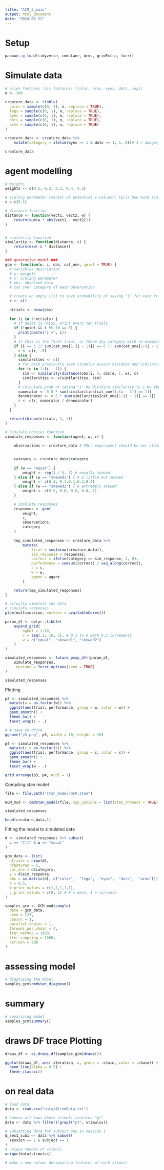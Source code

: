 ```yaml
---
title: "ACM_3_main"
output: html_document
date: "2024-02-22"
---
```


# Setup
```r
pacman::p_load(tidyverse, cmdstanr, brms, gridExtra, furrr)
```

# Simulate data

```r
# alien features (six features) (color, arms, eyes, dots, legs)
n <- 100

creature_data <- tibble(
  color = sample(c(0, 1), n, replace = TRUE),
  legs = sample(c(0, 1), n, replace = TRUE),
  eyes = sample(c(0, 1), n, replace = TRUE),
  dots = sample(c(0, 1), n, replace = TRUE),
  arms = sample(c(0, 1), n, replace = TRUE)
)

creature_data <- creature_data %>%
    mutate(category = ifelse(eyes == 1 & dots == 1, 1, 0))# 1 = danger, 0 = friendly

creature_data
```

# agent modelling
```r
# Weights
weights <- c(0.5, 0.2, 0.3, 0.4, 0.5)

# scaling parameter (vector of potential c-calues): tells how much similarty decayes with distance
c = c(0.1)

# distance function
distance <- function(vect1, vect2, w) {
    return(sum(w * abs(vect1 - vect2)))
}


# similarity function
similarity <- function(distance, c) {
    return(exp(-c * distance))
}

### generative model ###
gcm <- function(w, c, obs, cat_one, quiet = TRUE) {
  # variables description
  # w: weights
  # c: scaling parameter
  # obs: observed data
  # cat_one: category of each observation

  # create an empty list to save probability of saying "1" for each trial
  r <- c()
  
  ntrials <- nrow(obs)
  
  for (i in 1:ntrials) {
    # If quiet is FALSE, print every ten trials
    if (!quiet && i %% 10 == 0) {
      print(paste("i =", i))
    }
    # if this is the first trial, or there any category with no exemplars seen yet, set the choice to random
    if (i == 1 || sum(cat_one[1:(i - 1)]) == 0 || sum(cat_one[1:(i - 1)]) == (i - 1)) {
      r <- c(r, .5)
    } else {
      similarities <- c()
      # for each previously seen stimulus assess distance and similarity
      for (e in 1:(i - 1)) {
        sim <- similarity(distance(obs[i, ], obs[e, ], w), c)
        similarities <- c(similarities, sim)
      }
      # Calculate prob of saying "1" by dividing similarity to 1 by the sum of similarity to 1 and to 2
      numerator <- 0.5 * sum(similarities[cat_one[1:(i - 1)] == 1])
      denominator <- 0.5 * sum(similarities[cat_one[1:(i - 1)] == 1]) + 0.5 * sum(similarities[cat_one[1:(i - 1)] == 0])
      r <- c(r, numerator / denominator)
    }
  }

  return(rbinom(ntrials, 1, r))
}

```


```r

# Simulate choices function
simulate_responses <- function(agent, w, c) {
    
    observations <- creature_data # EOL: experiment should be our stimuli data (we should take creature data)

    
    category <- creature_data$category
    
    if (w == "equal") {
        weight <- rep(1 / 5, 5) # equally skewed
    } else if (w == "skewed1") { # a little but skewed
        weight <- c(0.1, 0.1,0.1,0.3,0.4)
    } else if (w == "skewed2") { # extremely skewed
        weight <- c(0.0, 0.0, 0.0, 0.0, 1)
    }

    # simulate responses
    responses <- gcm(
        weight,
        c,
        observations,
        category
    )
    
    tmp_simulated_responses <- creature_data %>%
        mutate(
            trial = seq(nrow(creature_data)),
            sim_response = responses,
            correct = ifelse(category == sim_response, 1, 0),
            performance = cumsum(correct) / seq_along(correct),
            c = c,
            w = w,
            agent = agent
        )

    return(tmp_simulated_responses)
}

# actually simulate the data
# simulate responses
plan(multisession, workers = availableCores())

param_df <- dplyr::tibble(
    expand_grid(
        agent = 1:10,
        c = seq(.1, 10, 1), # 0.1 to 6 with 0.2 increments 
        w = c("equal", "skewed1", "skewed2")
    )
)

simulated_responses <- future_pmap_dfr(param_df,
    simulate_responses,
    .options = furrr_options(seed = TRUE)
)

```

```r
simulated_responses
```

Plotting
```r
p3 <- simulated_responses %>%
  mutate(w = as.factor(w)) %>%
  ggplot(aes(trial, performance, group = w, color = w)) +
  geom_smooth() +
  theme_bw() +
  facet_wrap(c ~ .)

# # save to drive
ggsave("p3.png", p3, width = 10, height = 10)

p4 <- simulated_responses %>%
  mutate(c = as.factor(c)) %>%
  ggplot(aes(trial, performance, group = c, color = c)) +
  geom_smooth() +
  theme_bw() +
  facet_wrap(w ~ .)

grid.arrange(p3, p4, ncol = 1)
```

Compiling stan model
```r
file <- file.path("stan_model/GCM.stan")

GCM_mod <- cmdstan_model(file, cpp_options = list(stan_threads = TRUE), stanc_options = list("O1"), pedantic = TRUE)
```

```r
simulated_responses
```

```r
head(creature_data,1)
```

Fitting the model to simulated data
```r
d <- simulated_responses %>% subset(
  c == "7.1" & w == "equal"
)

gcm_data <- list(
  ntrials = nrow(d),
  nfeatures = 5,
  cat_one = d$category,
  y = d$sim_response,
  obs = as.matrix(d[, c("color",  "legs",  "eyes",  "dots",  "arms")]),
  b = 0.5,
  w_prior_values = c(1,1,1,1,1),
  c_prior_values = c(0, 1) # 0 = mean, 1 = variance
)

samples_gcm <- GCM_mod$sample(
  data = gcm_data,
  seed = 123,
  chains = 1,
  parallel_chains = 1,
  threads_per_chain = 4,
  iter_warmup = 1000,
  iter_sampling = 1000,
  refresh = 500
)
```

# assessing model
```r
# diagnosing the mdoel
samples_gcm$cmdstan_diagnose()
```

# summary
```r
# sumarizing model
samples_gcm$summary()
```

# draws DF trace Plotting
```r
draws_df <- as_draws_df(samples_gcm$draws())

ggplot(draws_df, aes(.iteration, c, group = .chain, color = .chain)) +
  geom_line(alpha = 0.5) +
  theme_classic()
```


# on real data
```r
# load data
data <- read.csv("data/AlienData.txt")

# remove all rows where stimuli contains "pt"
data <- data %>% filter(!grepl("pt", stimulus))

# subsetting data for subject one in session 1
d_ses1_sub1 <- data %>% subset(
  session == 1 & subject == 1
)
# unique number of stimuli
unique(data$stimulus)

# make a new column designating features of each stimuli


```